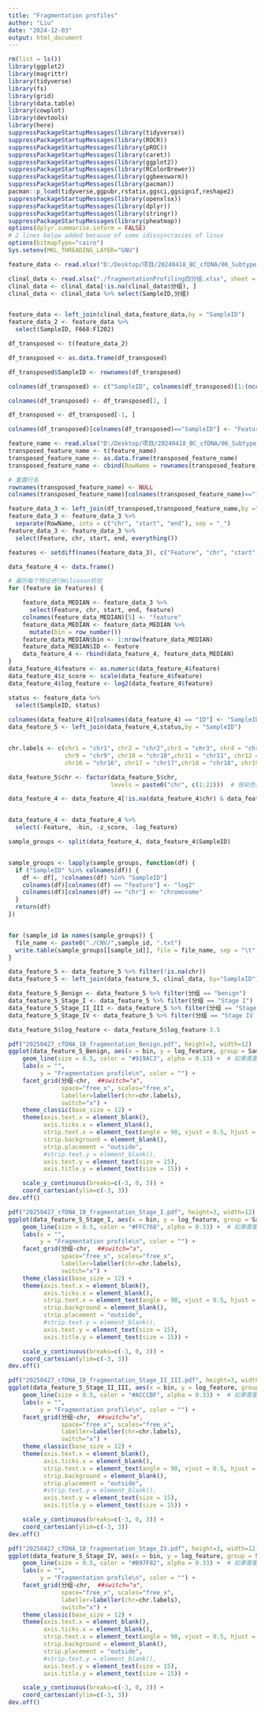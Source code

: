 ---
title: "Fragmentation profiles"
author: "Liu"
date: "2024-12-03"
output: html_document
---

```{r}
rm(list = ls())
library(ggplot2)
library(magrittr)
library(tidyverse)
library(fs)
library(grid)
library(data.table)
library(cowplot)
library(devtools)
library(here)
suppressPackageStartupMessages(library(tidyverse))
suppressPackageStartupMessages(library(ROCR))
suppressPackageStartupMessages(library(pROC))
suppressPackageStartupMessages(library(caret))
suppressPackageStartupMessages(library(ggplot2))
suppressPackageStartupMessages(library(RColorBrewer))
suppressPackageStartupMessages(library(ggbeeswarm))
suppressPackageStartupMessages(library(pacman))
pacman::p_load(tidyverse,ggpubr,rstatix,ggsci,ggsignif,reshape2)
suppressPackageStartupMessages(library(openxlsx))
suppressPackageStartupMessages(library(dplyr))
suppressPackageStartupMessages(library(stringr))
suppressPackageStartupMessages(library(pheatmap))
options(dplyr.summarise.inform = FALSE)
# 2 lines below added because of some idiosyncrasies of linux
options(bitmapType="cairo")
Sys.setenv(MKL_THREADING_LAYER="GNU")
```

```{r}
feature_data <- read.xlsx("D:/Desktop/项目/20240418_BC_cfDNA/06_Subtype_LWJ/20241115_BC_cfDNA_subtype_v5/20240913-all_data_rmL.xlsx", sheet = 1, skipEmptyRows = FALSE, colNames = TRUE)

clinal_data <- read.xlsx("./fragmentationProfiling四分组.xlsx", sheet = 1, skipEmptyRows = FALSE, colNames = TRUE)
clinal_data <- clinal_data[!is.na(clinal_data$分组), ]
clinal_data <- clinal_data %>% select(SampleID,分组)


feature_data <- left_join(clinal_data,feature_data,by = "SampleID")
feature_data_2 <- feature_data %>% 
  select(SampleID, F668:F1202)

```

```{r}
df_transposed <- t(feature_data_2)

df_transposed <- as.data.frame(df_transposed)

df_transposed$SampleID <- rownames(df_transposed)

colnames(df_transposed) <- c("SampleID", colnames(df_transposed)[1:(ncol(df_transposed)-1)])

colnames(df_transposed) <- df_transposed[1, ]

df_transposed <- df_transposed[-1, ]  

colnames(df_transposed)[colnames(df_transposed)=="SampleID"] <- "Feature"
```

```{r}

feature_name <- read.xlsx("D:/Desktop/项目/20240418_BC_cfDNA/06_Subtype_LWJ/20241115_BC_cfDNA_subtype_v5/Feature_id/feature.xlsx", sheet = 1, skipEmptyRows = FALSE, colNames = TRUE)
transposed_feature_name <- t(feature_name)
transposed_feature_name <- as.data.frame(transposed_feature_name)
transposed_feature_name <- cbind(RowName = rownames(transposed_feature_name), transposed_feature_name)

# 重置行名
rownames(transposed_feature_name) <- NULL
colnames(transposed_feature_name)[colnames(transposed_feature_name)=="1"] <- "Feature"
```


```{r}
feature_data_3 <- left_join(df_transposed,transposed_feature_name,by ="Feature")
feature_data_3 <- feature_data_3 %>%
  separate(RowName, into = c("chr", "start", "end"), sep = "_")
feature_data_3 <- feature_data_3 %>% 
  select(Feature, chr, start, end, everything())
```

```{r}
features <- setdiff(names(feature_data_3), c("Feature", "chr", "start", "end"))

data_feature_4 <- data.frame()

# 遍历每个特征进行Wilcoxon检验
for (feature in features) {

    feature_data_MEDIAN <- feature_data_3 %>% 
      select(Feature, chr, start, end, feature)
    colnames(feature_data_MEDIAN)[5] <- "feature" 
    feature_data_MEDIAN <- feature_data_MEDIAN %>%
      mutate(bin = row_number())
    feature_data_MEDIAN$bin <- 1:nrow(feature_data_MEDIAN)
    feature_data_MEDIAN$ID <- feature
    data_feature_4 <- rbind(data_feature_4, feature_data_MEDIAN)
}
data_feature_4$feature <- as.numeric(data_feature_4$feature)
data_feature_4$z_score <- scale(data_feature_4$feature)
data_feature_4$log_feature <- log2(data_feature_4$feature)

status <- feature_data %>% 
  select(SampleID, status)
  
colnames(data_feature_4)[colnames(data_feature_4) == "ID"] <- "SampleID"
data_feature_5 <- left_join(data_feature_4,status,by = "SampleID")


chr.labels <- c(chr1 = "chr1", chr2 = "chr2",chr3 = "chr3", chr4 = "chr4",chr5 = "chr5", chr6 = "chr6",chr7 = "chr7", chr8 = "chr8",
                chr9 = "chr9", chr10 = "chr10",chr11 = "chr11", chr12 = "chr12",chr13 = "chr13", chr14 = "chr14",chr15 = "chr15", 
                chr16 = "chr16", chr17 = "chr17",chr18 = "chr18", chr19 = "chr19",chr20 = "chr20", chr21 = "chr21",chr22 = "chr22")

data_feature_5$chr <- factor(data_feature_5$chr, 
                             levels = paste0("chr", c(1:22)))  # 按染色体顺序排列

```

```{r}
data_feature_4 <- data_feature_4[!is.na(data_feature_4$chr) & data_feature_4$chr != "", ]


data_feature_4 <- data_feature_4 %>% 
  select(-Feature, -bin, -z_score, -log_feature)

sample_groups <- split(data_feature_4, data_feature_4$SampleID)


sample_groups <- lapply(sample_groups, function(df) {
  if ("SampleID" %in% colnames(df)) {
    df <- df[, !colnames(df) %in% "SampleID"]
    colnames(df)[colnames(df) == "feature"] <- "log2"
    colnames(df)[colnames(df) == "chr"] <- "chromosome"
  }
  return(df)
})


for (sample_id in names(sample_groups)) {
  file_name <- paste0("./CNV/",sample_id, ".txt")
  write.table(sample_groups[[sample_id]], file = file_name, sep = "\t", row.names = FALSE, quote = FALSE)
}

data_feature_5 <- data_feature_5 %>% filter(!is.na(chr))
data_feature_5 <- left_join(data_feature_5, clinal_data, by="SampleID")

data_feature_5_Benign <- data_feature_5 %>% filter(分组 == "benign")
data_feature_5_Stage_I <- data_feature_5 %>% filter(分组 == "Stage I")
data_feature_5_Stage_II_III <- data_feature_5 %>% filter(分组 == "Stage II-III")
data_feature_5_Stage_IV <- data_feature_5 %>% filter(分组 == "Stage IV（Metastasis）")

data_feature_5$log_feature <- data_feature_5$log_feature-3.5
```


```{r}
pdf("20250427_cfDNA_10_fragmentation_Benign.pdf", height=3, width=12)
ggplot(data_feature_5_Benign, aes(x = bin, y = log_feature, group = SampleID)) +
    geom_line(size = 0.5, color = "#919AC3", alpha = 0.33) +  # 如果需要透明度gray60 alpha = 0.33
    labs(x = "",
         y = "Fragmentation profile\n", color = "") +
    facet_grid(分组~chr,  ##switch="x",
               space="free_x", scales="free_x",
               labeller=labeller(chr=chr.labels),
               switch="x") +
    theme_classic(base_size = 12) +
    theme(axis.text.x = element_blank(),
          axis.ticks.x = element_blank(),
          strip.text.x = element_text(angle = 90, vjust = 0.5, hjust = 1),
          strip.background = element_blank(),
          strip.placement = "outside",
          #strip.text.y = element_blank(),
          axis.text.y = element_text(size = 15),
          axis.title.y = element_text(size = 15)) +

    scale_y_continuous(breaks=c(-3, 0, 3)) +
    coord_cartesian(ylim=c(-3, 3))
dev.off()
```

```{r}
pdf("20250427_cfDNA_10_fragmentation_Stage_I.pdf", height=3, width=12)
ggplot(data_feature_5_Stage_I, aes(x = bin, y = log_feature, group = SampleID)) +
    geom_line(size = 0.5, color = "#FFC768", alpha = 0.33) +  # 如果需要透明度gray60 alpha = 0.33
    labs(x = "",
         y = "Fragmentation profile\n", color = "") +
    facet_grid(分组~chr,  ##switch="x",
               space="free_x", scales="free_x",
               labeller=labeller(chr=chr.labels),
               switch="x") +
    theme_classic(base_size = 12) +
    theme(axis.text.x = element_blank(),
          axis.ticks.x = element_blank(),
          strip.text.x = element_text(angle = 90, vjust = 0.5, hjust = 1),
          strip.background = element_blank(),
          strip.placement = "outside",
          #strip.text.y = element_blank(),
          axis.text.y = element_text(size = 15),
          axis.title.y = element_text(size = 15)) +

    scale_y_continuous(breaks=c(-3, 0, 3)) +
    coord_cartesian(ylim=c(-3, 3))
dev.off()
```

```{r}
pdf("20250427_cfDNA_10_fragmentation_Stage_II_III.pdf", height=3, width=12)
ggplot(data_feature_5_Stage_II_III, aes(x = bin, y = log_feature, group = SampleID)) +
    geom_line(size = 0.5, color = "#ACCCBF", alpha = 0.33) +  # 如果需要透明度gray60 alpha = 0.33
    labs(x = "",
         y = "Fragmentation profile\n", color = "") +
    facet_grid(分组~chr,  ##switch="x",
               space="free_x", scales="free_x",
               labeller=labeller(chr=chr.labels),
               switch="x") +
    theme_classic(base_size = 12) +
    theme(axis.text.x = element_blank(),
          axis.ticks.x = element_blank(),
          strip.text.x = element_text(angle = 90, vjust = 0.5, hjust = 1),
          strip.background = element_blank(),
          strip.placement = "outside",
          #strip.text.y = element_blank(),
          axis.text.y = element_text(size = 15),
          axis.title.y = element_text(size = 15)) +

    scale_y_continuous(breaks=c(-3, 0, 3)) +
    coord_cartesian(ylim=c(-3, 3))
dev.off()
```

```{r}
pdf("20250427_cfDNA_10_fragmentation_Stage_IV.pdf", height=3, width=12)
ggplot(data_feature_5_Stage_IV, aes(x = bin, y = log_feature, group = SampleID)) +
    geom_line(size = 0.5, color = "#B97F82", alpha = 0.33) +  # 如果需要透明度gray60 alpha = 0.33
    labs(x = "",
         y = "Fragmentation profile\n", color = "") +
    facet_grid(分组~chr,  ##switch="x",
               space="free_x", scales="free_x",
               labeller=labeller(chr=chr.labels),
               switch="x") +
    theme_classic(base_size = 12) +
    theme(axis.text.x = element_blank(),
          axis.ticks.x = element_blank(),
          strip.text.x = element_text(angle = 90, vjust = 0.5, hjust = 1),
          strip.background = element_blank(),
          strip.placement = "outside",
          #strip.text.y = element_blank(),
          axis.text.y = element_text(size = 15),
          axis.title.y = element_text(size = 15)) +

    scale_y_continuous(breaks=c(-3, 0, 3)) +
    coord_cartesian(ylim=c(-3, 3))
dev.off()
```
